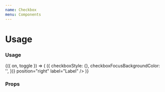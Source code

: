```yaml
---
name: Checkbox
menu: Components
---
```



# Usage

### Usage

<Playground>
  <Toggle initial={false}>
    {({ on, toggle }) => (
      <Checkbox
        shape="square" // or "circle"
        isChecked={on}
        isDisabled={false}
        isInteractive={true}
        checkedIcon={null}
        onChange={toggle}
        getStyles={(props, theme) => ({
          checkboxStyle: {},
          checkboxFocusBackgroundColor: '',
        })}
        position="right"
        label="Label"
      />
    )}
  </Toggle>
</Playground>

### Props

<PropsTable of={Checkbox} />

